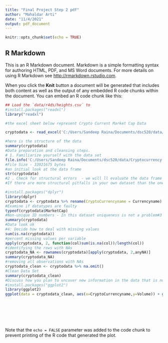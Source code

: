 ```yaml
---
title: "Final Project Step 2 pdf"
author: "Mahaldar Arti"
date: "11/4/2021"
output: pdf_document
---
```


```r
knitr::opts_chunk$set(echo = TRUE)
```

## R Markdown

This is an R Markdown document. Markdown is a simple formatting syntax for authoring HTML, PDF, and MS Word documents. For more details on using R Markdown see <http://rmarkdown.rstudio.com>.

When you click the **Knit** button a document will be generated that includes both content as well as the output of any embedded R code chunks within the document. You can embed an R code chunk like this:

```r

## Load the `data/r4ds/heights.csv` to
#install.packages("readxl")
library("readxl")

#the excel sheet below represent Crypto Current Market Cap Data

cryptodata <- read_excel('C:/Users/Sandeep Raina/Documents/dsc520/data/Cryptocurrency.xlsx')

#here is the structure of the data
summary(cryptodata)
#Data preparation and cleansing steps.
# 1. Familiarize yourself with the data set
file.info('C:/Users/Sandeep Raina/Documents/dsc520/data/Cryptocurrency.xlsx')$size
#File Size - 33921675 bytes
#an initial look at the data frame
str(cryptodata)
#2 . Check for structural errors  - we will ll evaluate the data frame for structural errors. These include entry errors such as faulty data types, non-unique ID numbers, mislabeled variables, and string inconsistencies. 
#If there are more structural pitfalls in your own dataset than the ones covered below, be sure to include additional steps in your data cleaning to address the idiosyncrasies.

#install.packages("dplyr")
library(dplyr)
cryptodata <- cryptodata %>% rename(CryptoCurrencyname = Currencyname)
#Examine if datatypes are faulty
typeof(cryptodata$MarketCap)
#Non-unique ID numbers - In this dataset uniqueness is not a problem#3 .Check for data irregularities, like invalid values and outliers
summary(cryptodata)
#Data look ok
#4: Decide how to deal with missing values
sum(is.na(cryptodata))
#percent missing values per variable
apply(cryptodata, 2, function(col)sum(is.na(col))/length(col))
#identifying the rows with NAs
cryptodata_NA <- rownames(cryptodata)[apply(cryptodata, 2,anyNA)]
summary(cryptodata_NA)
#removing all observations with NAs
cryptodata_clean <- cryptodata %>% na.omit()
#Clean Data Set
summary(cryptodata_clean)
#Discuss how you plan to uncover new information in the data that is not self-evident.
#install.packages("ggplot2")
library(ggplot2)
ggplot(data = cryptodata_clean, aes(x=CryptoCurrencyname,y=Volume)) + geom_boxplot()








```


Note that the `echo = FALSE` parameter was added to the code chunk to prevent printing of the R code that generated the plot.
